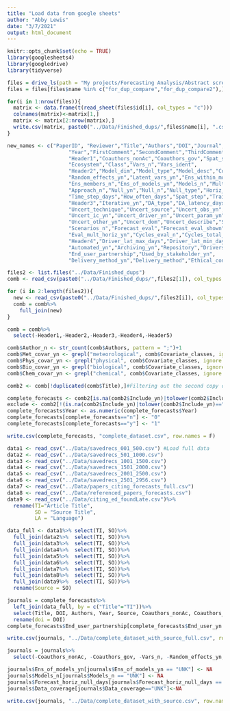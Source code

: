 ```yaml
---
title: "Load data from google sheets"
author: "Abby Lewis"
date: "3/7/2021"
output: html_document
---
```


```r
knitr::opts_chunk$set(echo = TRUE)
library(googlesheets4)
library(googledrive)
library(tidyverse)
```

```r
files = drive_ls(path = "My projects/Forecasting Analysis/Abstract screening and matrix analysis")
files = files[files$name %in% c("for_dup_compare","for_dup_compare2"),]

for(i in 1:nrow(files)){
  matrix <- data.frame(t(read_sheet(files$id[i], col_types = "c")))
  colnames(matrix)<-matrix[1,]
  matrix <- matrix[2:nrow(matrix),]
  write.csv(matrix, paste0("../Data/Finished_dups/",files$name[i], ".csv"))
}

new_names <- c("PaperID", "Reviewer","Title","Authors","DOI","Journal",
                    "Year","FirstComment","SecondComment","ThirdComment","Location","Include_yn",
                    "Header1","Coauthors_nonAc","Coauthors_gov","Spat_scale","Coords",
                    "Ecosystem","Class","Vars_n","Vars_ident",
                    "Header2","Model_dim","Model_type","Model_desc","Covariate_classes",
                    "Random_effects_yn","Latent_vars_yn","Ens_within_model_yn",
                    "Ens_members_n","Ens_of_models_yn","Models_n","Multiple_approaches_yn",
                    "Approach_n","Null_yn","Null_n","Null_type","Horiz_days",
                    "Time_step_days","How_often_days","Spat_step","Training_yn",
                    "Header3","Iterative_yn","DA_type","DA_latency_days","Uncert_category",
                    "Uncert_technique","Uncert_source","Uncert_obs_yn","Uncert_partition_yn",
                    "Uncert_ic_yn","Uncert_driver_yn","Uncert_param_yn","Uncert_process_yn",
                    "Uncert_other_yn","Uncert_dom","Uncert_describe","Scenarios_yn",
                    "Scenarios_n","Forecast_eval","Forecast_eval_shown","Eval_metrics","R2_possible",
                    "Eval_mult_horiz_yn","Cycles_eval_n","Cycles_total_n","Forecast_horiz_null_days",
                    "Header4","Driver_lat_max_days","Driver_lat_min_days","Data_coverage",
                    "Automated_yn","Archiving_yn","Repository","Drivers_published","Header5", "End_user_yn",
                    "End_user_partnership","Used_by_stakeholder_yn",
                    "Delivery_method_yn","Delivery_method","Ethical_considerations")

files2 <- list.files("../Data/Finished_dups")
comb <- read_csv(paste0("../Data/Finished_dups/",files2[1]), col_types = paste0(rep("c",83),collapse = ""), col_names = new_names, skip = 1)

for (i in 2:length(files2)){
  new <- read_csv(paste0("../Data/Finished_dups/",files2[i]), col_types = paste0(rep("c",83),collapse = ""), col_names = new_names, skip = 1)
  comb = comb%>%
    full_join(new)
}

comb = comb%>%
  select(-Header1,-Header2,-Header3,-Header4,-Header5)

comb$Author_n <- str_count(comb$Authors, pattern = ";")+1
comb$Met_covar_yn <- grepl("meteorological", comb$Covariate_classes, ignore.case = T)*1
comb$Phys_covar_yn <- grepl("physical", comb$Covariate_classes, ignore.case = T)*1
comb$Bio_covar_yn <- grepl("biological", comb$Covariate_classes, ignore.case = T)*1
comb$Chem_covar_yn <- grepl("chemical", comb$Covariate_classes, ignore.case = T)*1

comb2 <- comb[!duplicated(comb$Title),]#Filtering out the second copy of each paper (should be identical)

complete_forecasts <- comb2[is.na(comb2$Include_yn)|tolower(comb2$Include_yn)=="yes"|comb2$Include_yn=="1",]
exclude <- comb2[!(is.na(comb2$Include_yn)|tolower(comb2$Include_yn)=="yes"|comb2$Include_yn=="1"),]
complete_forecasts$Year <- as.numeric(complete_forecasts$Year)
complete_forecasts[complete_forecasts=="n"] <- "0"
complete_forecasts[complete_forecasts=="y"] <- "1"

write.csv(complete_forecasts, "complete_dataset.csv", row.names = F)

data1 <- read_csv("../Data/savedrecs_001_500.csv") #Load full data
data2 <- read_csv("../Data/savedrecs_501_1000.csv")
data3 <- read_csv("../Data/savedrecs_1001_1500.csv")
data4 <- read_csv("../Data/savedrecs_1501_2000.csv")
data5 <- read_csv("../Data/savedrecs_2001_2500.csv")
data6 <- read_csv("../Data/savedrecs_2501_2956.csv")
data7 <- read_csv("../Data/papers_citing_forecasts_full.csv")
data8 <- read_csv("../Data/referenced_papers_forecasts.csv")
data9 <- read_csv("../Data/citing_ed_foundLate.csv")%>%
  rename(TI="Article Title",
         SO = "Source Title",
         LA = "Language")

data_full <- data1%>% select(TI, SO)%>%
  full_join(data2%>%  select(TI, SO))%>%
  full_join(data3%>%  select(TI, SO))%>%
  full_join(data4%>%  select(TI, SO))%>%
  full_join(data5%>%  select(TI, SO))%>%
  full_join(data6%>%  select(TI, SO))%>%
  full_join(data7%>%  select(TI, SO))%>%
  full_join(data8%>%  select(TI, SO))%>%
  full_join(data9%>%  select(TI, SO))%>%
  rename(Source = SO)

journals = complete_forecasts%>%
  left_join(data_full, by = c("Title"="TI"))%>%
  select(Title, DOI, Authors, Year, Source, Coauthors_nonAc, Coauthors_gov, Spat_scale, Coords, Ecosystem, Class, Vars_n, Vars_ident, Model_dim, Model_type, Model_desc, Met_covar_yn, Phys_covar_yn, Bio_covar_yn, Chem_covar_yn, Random_effects_yn, Latent_vars_yn, Ens_within_model_yn, Ens_members_n, Ens_of_models_yn, Models_n, Multiple_approaches_yn, Approach_n, Null_yn, Null_n, Null_type, Horiz_days, Time_step_days, How_often_days, Spat_step, Training_yn, Iterative_yn, DA_type, DA_latency_days, Uncert_category, Uncert_technique, Uncert_source, Uncert_obs_yn, Uncert_partition_yn, Uncert_ic_yn, Uncert_driver_yn, Uncert_param_yn, Uncert_process_yn, Uncert_other_yn, Uncert_dom, Uncert_describe, Scenarios_yn, Scenarios_n, Forecast_eval, Forecast_eval_shown, Eval_metrics, Eval_mult_horiz_yn, Cycles_eval_n, Cycles_total_n, Forecast_horiz_null_days, Driver_lat_max_days, Driver_lat_min_days, Data_coverage, Automated_yn, Archiving_yn, Repository, Drivers_published, End_user_yn, End_user_partnership, Used_by_stakeholder_yn, Delivery_method_yn, Delivery_method, Ethical_considerations)%>%
  rename(doi = DOI)
complete_forecasts$End_user_partnership[complete_forecasts$End_user_yn ==0]<-NA

write.csv(journals, "../Data/complete_dataset_with_source_full.csv", row.names = F)

journals = journals%>%
  select(-Coauthors_nonAc, -Coauthors_gov, -Vars_n, -Random_effects_yn, -Latent_vars_yn, -How_often_days, -Spat_step, -Training_yn, -DA_latency_days, -Uncert_technique, -Scenarios_yn, -Scenarios_n, -Cycles_eval_n, -Cycles_total_n, -Driver_lat_max_days, -Driver_lat_min_days)

journals$Ens_of_models_yn[journals$Ens_of_models_yn == "UNK"] <- NA
journals$Models_n[journals$Models_n == "UNK"] <- NA
journals$Forecast_horiz_null_days[journals$Forecast_horiz_null_days == "UNK"] <- NA
journals$Data_coverage[journals$Data_coverage=="UNK"]<-NA

write.csv(journals, "../Data/complete_dataset_with_source.csv", row.names = F)
```

